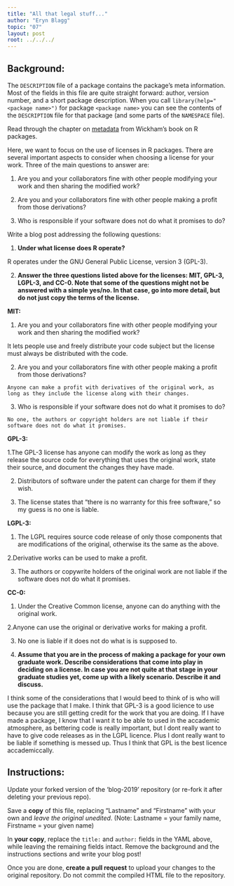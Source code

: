 ```yaml
---
title: "All that legal stuff..."
author: "Eryn Blagg"
topic: "07"
layout: post
root: ../../../
---
```


## Background:

The `DESCRIPTION` file of a package contains the package's meta information. Most of the fields in this file are quite straight forward: author, version number, and a short package description. When you call `library(help="<package name>")` for  package `<package name>` you can see the contents of the `DESCRIPTION` file for that package (and some parts of the `NAMESPACE` file).

Read through the chapter on [metadata](http://r-pkgs.had.co.nz/description.html) from Wickham's book on R packages. 

Here, we want to focus on the use of licenses in R packages.
There are several important aspects to consider when choosing a license for your work. 
Three of the main questions to answer are: 

1. Are you and your collaborators fine with other people modifying your work and then sharing the modified work?

2. Are you and your collaborators fine with other people making a profit from those derivations?

3. Who is responsible if your software does not do what it promises to do?


Write a blog post addressing the following questions: 

1. **Under what license does R operate?**

  R operates under the GNU General Public License, version 3 (GPL-3).

2. **Answer the three questions listed above for the licenses: MIT, GPL-3,  LGPL-3, and CC-0. Note that some of the questions might not be answered with a simple yes/no. In that case, go into more detail, but do not just copy the terms of the license.**

  **MIT:**
  
  1. Are you and your collaborators fine with other people modifying your work and then sharing the modified work?
  
   It lets people use and freely distribute your code subject but the license must always be distributed with the code.
      
  2. Are you and your collaborators fine with other people making a profit from those derivations?
  
    Anyone can make a profit with derivatives of the original work, as long as they include the license along with their changes.

  3. Who is responsible if your software does not do what it promises to do?
  
    No one, the authors or copyright holders are not liable if their software does not do what it promises.
  
  **GPL-3:**
  
  1.The GPL-3 license has anyone can modify the work as long as they release the source code for everything that uses the original work, state their source, and document the changes they have made.

  2.  Distributors of software under the patent can charge for them if they wish.

  3. The license states that "there is no warranty for this free software," so my guess is no one is liable.
  
  **LGPL-3:**
  
  1.  The LGPL requires source code release of only those components that are modifications of the original, otherwise its the same as the above.

  2.Derivative works can be used to make a profit.

  3. The authors or copywrite holders of the original work are not liable if the software does not do what it promises.
  
  **CC-0:**
  
  1. Under the Creative Common license, anyone can do anything with the original work.

  2.Anyone can use the original or derivative works for making a profit.

  3. No one is liable if it does not do what is is supposed to. 
    
3. **Assume that you are in the process of making a package for your own graduate work. Describe considerations that come into play in deciding on a license. In case you are not quite at that stage in your graduate studies yet, come up with a likely scenario. Describe it and discuss.**

I think some of the considerations that I would beed to think of is who will use the package that I make. I think that GPL-3 is a good licience to use because you are still getting credit for the work that you are doing. If I have made a package, I know that I want it to be able to used in the accademic atmosphere, as bettering code is really important, but I dont really want to have to give code releases as in the LGPL licence. Plus I dont really want to be liable if something is messed up. Thus I think that GPL is the best licence accademiccally. 





## Instructions:

Update your forked version of the 'blog-2019' repository (or re-fork it after deleting your previous repo).

Save a **copy** of this file, replacing "Lastname" and "Firstname" with your own and *leave the original unedited*. (Note: Lastname = your family name, Firstname = your given name)

In **your copy**, replace the `title:` and `author:` fields in the YAML above, while leaving the remaining fields intact. Remove the background and the instructions sections and write your blog post! 

Once you are done, **create a pull request** to upload your changes to the original repository. Do not commit the compiled HTML file to the repository.
